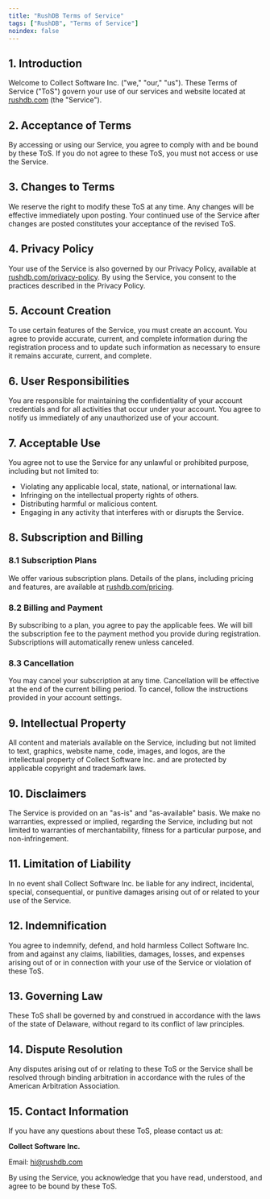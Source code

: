 ```yaml
---
title: "RushDB Terms of Service"
tags: ["RushDB", "Terms of Service"]
noindex: false
---
```


<PostHeader
  title="RushDB Terms of Service"
  description="Effective Date: 24.02.2023"
  showDate={false}
/>

## 1. Introduction

Welcome to Collect Software Inc. ("we," "our," "us"). These Terms of Service ("ToS") govern your use of our services and website located at [rushdb.com](https://rushdb.com) (the "Service").

## 2. Acceptance of Terms

By accessing or using our Service, you agree to comply with and be bound by these ToS. If you do not agree to these ToS, you must not access or use the Service.

## 3. Changes to Terms

We reserve the right to modify these ToS at any time. Any changes will be effective immediately upon posting. Your continued use of the Service after changes are posted constitutes your acceptance of the revised ToS.

## 4. Privacy Policy

Your use of the Service is also governed by our Privacy Policy, available at [rushdb.com/privacy-policy](https://rushdb.com/privacy-policy). By using the Service, you consent to the practices described in the Privacy Policy.

## 5. Account Creation

To use certain features of the Service, you must create an account. You agree to provide accurate, current, and complete information during the registration process and to update such information as necessary to ensure it remains accurate, current, and complete.

## 6. User Responsibilities

You are responsible for maintaining the confidentiality of your account credentials and for all activities that occur under your account. You agree to notify us immediately of any unauthorized use of your account.

## 7. Acceptable Use

You agree not to use the Service for any unlawful or prohibited purpose, including but not limited to:

- Violating any applicable local, state, national, or international law.
- Infringing on the intellectual property rights of others.
- Distributing harmful or malicious content.
- Engaging in any activity that interferes with or disrupts the Service.

## 8. Subscription and Billing

### 8.1 Subscription Plans

We offer various subscription plans. Details of the plans, including pricing and features, are available at [rushdb.com/pricing](https://rushdb.com/pricing).

### 8.2 Billing and Payment

By subscribing to a plan, you agree to pay the applicable fees. We will bill the subscription fee to the payment method you provide during registration. Subscriptions will automatically renew unless canceled.

### 8.3 Cancellation

You may cancel your subscription at any time. Cancellation will be effective at the end of the current billing period. To cancel, follow the instructions provided in your account settings.

## 9. Intellectual Property

All content and materials available on the Service, including but not limited to text, graphics, website name, code, images, and logos, are the intellectual property of Collect Software Inc. and are protected by applicable copyright and trademark laws.

## 10. Disclaimers

The Service is provided on an "as-is" and "as-available" basis. We make no warranties, expressed or implied, regarding the Service, including but not limited to warranties of merchantability, fitness for a particular purpose, and non-infringement.

## 11. Limitation of Liability

In no event shall Collect Software Inc. be liable for any indirect, incidental, special, consequential, or punitive damages arising out of or related to your use of the Service.

## 12. Indemnification

You agree to indemnify, defend, and hold harmless Collect Software Inc. from and against any claims, liabilities, damages, losses, and expenses arising out of or in connection with your use of the Service or violation of these ToS.

## 13. Governing Law

These ToS shall be governed by and construed in accordance with the laws of the state of Delaware, without regard to its conflict of law principles.

## 14. Dispute Resolution

Any disputes arising out of or relating to these ToS or the Service shall be resolved through binding arbitration in accordance with the rules of the American Arbitration Association.

## 15. Contact Information

If you have any questions about these ToS, please contact us at:

**Collect Software Inc.**

Email: [hi@rushdb.com](mailto:hi@rushdb.com)

By using the Service, you acknowledge that you have read, understood, and agree to be bound by these ToS.
